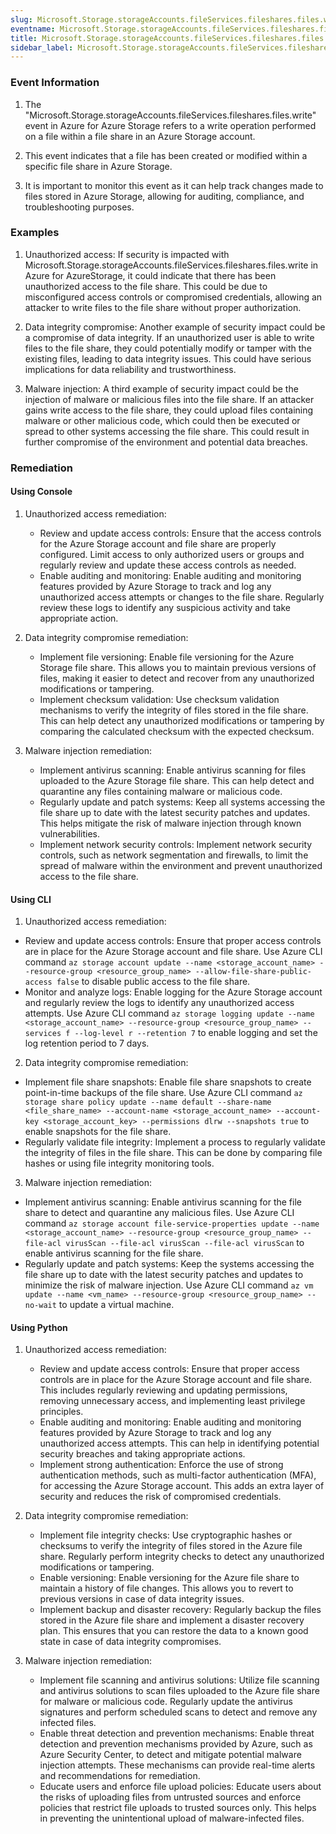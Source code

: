 ```yaml
--- 
slug: Microsoft.Storage.storageAccounts.fileServices.fileshares.files.write
eventname: Microsoft.Storage.storageAccounts.fileServices.fileshares.files.write
title: Microsoft.Storage.storageAccounts.fileServices.fileshares.files.write
sidebar_label: Microsoft.Storage.storageAccounts.fileServices.fileshares.files.write
---
```

                       
### Event Information

1. The "Microsoft.Storage.storageAccounts.fileServices.fileshares.files.write" event in Azure for Azure Storage refers to a write operation performed on a file within a file share in an Azure Storage account.

2. This event indicates that a file has been created or modified within a specific file share in Azure Storage.

3. It is important to monitor this event as it can help track changes made to files stored in Azure Storage, allowing for auditing, compliance, and troubleshooting purposes.


### Examples

1. Unauthorized access: If security is impacted with Microsoft.Storage.storageAccounts.fileServices.fileshares.files.write in Azure for AzureStorage, it could indicate that there has been unauthorized access to the file share. This could be due to misconfigured access controls or compromised credentials, allowing an attacker to write files to the file share without proper authorization.

2. Data integrity compromise: Another example of security impact could be a compromise of data integrity. If an unauthorized user is able to write files to the file share, they could potentially modify or tamper with the existing files, leading to data integrity issues. This could have serious implications for data reliability and trustworthiness.

3. Malware injection: A third example of security impact could be the injection of malware or malicious files into the file share. If an attacker gains write access to the file share, they could upload files containing malware or other malicious code, which could then be executed or spread to other systems accessing the file share. This could result in further compromise of the environment and potential data breaches.

### Remediation

#### Using Console

1. Unauthorized access remediation:
   - Review and update access controls: Ensure that the access controls for the Azure Storage account and file share are properly configured. Limit access to only authorized users or groups and regularly review and update these access controls as needed.
   - Enable auditing and monitoring: Enable auditing and monitoring features provided by Azure Storage to track and log any unauthorized access attempts or changes to the file share. Regularly review these logs to identify any suspicious activity and take appropriate action.

2. Data integrity compromise remediation:
   - Implement file versioning: Enable file versioning for the Azure Storage file share. This allows you to maintain previous versions of files, making it easier to detect and recover from any unauthorized modifications or tampering.
   - Implement checksum validation: Use checksum validation mechanisms to verify the integrity of files stored in the file share. This can help detect any unauthorized modifications or tampering by comparing the calculated checksum with the expected checksum.

3. Malware injection remediation:
   - Implement antivirus scanning: Enable antivirus scanning for files uploaded to the Azure Storage file share. This can help detect and quarantine any files containing malware or malicious code.
   - Regularly update and patch systems: Keep all systems accessing the file share up to date with the latest security patches and updates. This helps mitigate the risk of malware injection through known vulnerabilities.
   - Implement network security controls: Implement network security controls, such as network segmentation and firewalls, to limit the spread of malware within the environment and prevent unauthorized access to the file share.

#### Using CLI

1. Unauthorized access remediation:
- Review and update access controls: Ensure that proper access controls are in place for the Azure Storage account and file share. Use Azure CLI command `az storage account update --name <storage_account_name> --resource-group <resource_group_name> --allow-file-share-public-access false` to disable public access to the file share.
- Monitor and analyze logs: Enable logging for the Azure Storage account and regularly review the logs to identify any unauthorized access attempts. Use Azure CLI command `az storage logging update --name <storage_account_name> --resource-group <resource_group_name> --services f --log-level r --retention 7` to enable logging and set the log retention period to 7 days.

2. Data integrity compromise remediation:
- Implement file share snapshots: Enable file share snapshots to create point-in-time backups of the file share. Use Azure CLI command `az storage share policy update --name default --share-name <file_share_name> --account-name <storage_account_name> --account-key <storage_account_key> --permissions dlrw --snapshots true` to enable snapshots for the file share.
- Regularly validate file integrity: Implement a process to regularly validate the integrity of files in the file share. This can be done by comparing file hashes or using file integrity monitoring tools.

3. Malware injection remediation:
- Implement antivirus scanning: Enable antivirus scanning for the file share to detect and quarantine any malicious files. Use Azure CLI command `az storage account file-service-properties update --name <storage_account_name> --resource-group <resource_group_name> --file-acl virusScan --file-acl virusScan --file-acl virusScan` to enable antivirus scanning for the file share.
- Regularly update and patch systems: Keep the systems accessing the file share up to date with the latest security patches and updates to minimize the risk of malware injection. Use Azure CLI command `az vm update --name <vm_name> --resource-group <resource_group_name> --no-wait` to update a virtual machine.

#### Using Python

1. Unauthorized access remediation:
   - Review and update access controls: Ensure that proper access controls are in place for the Azure Storage account and file share. This includes regularly reviewing and updating permissions, removing unnecessary access, and implementing least privilege principles.
   - Enable auditing and monitoring: Enable auditing and monitoring features provided by Azure Storage to track and log any unauthorized access attempts. This can help in identifying potential security breaches and taking appropriate actions.
   - Implement strong authentication: Enforce the use of strong authentication methods, such as multi-factor authentication (MFA), for accessing the Azure Storage account. This adds an extra layer of security and reduces the risk of compromised credentials.

2. Data integrity compromise remediation:
   - Implement file integrity checks: Use cryptographic hashes or checksums to verify the integrity of files stored in the Azure file share. Regularly perform integrity checks to detect any unauthorized modifications or tampering.
   - Enable versioning: Enable versioning for the Azure file share to maintain a history of file changes. This allows you to revert to previous versions in case of data integrity issues.
   - Implement backup and disaster recovery: Regularly backup the files stored in the Azure file share and implement a disaster recovery plan. This ensures that you can restore the data to a known good state in case of data integrity compromises.

3. Malware injection remediation:
   - Implement file scanning and antivirus solutions: Utilize file scanning and antivirus solutions to scan files uploaded to the Azure file share for malware or malicious code. Regularly update the antivirus signatures and perform scheduled scans to detect and remove any infected files.
   - Enable threat detection and prevention mechanisms: Enable threat detection and prevention mechanisms provided by Azure, such as Azure Security Center, to detect and mitigate potential malware injection attempts. These mechanisms can provide real-time alerts and recommendations for remediation.
   - Educate users and enforce file upload policies: Educate users about the risks of uploading files from untrusted sources and enforce policies that restrict file uploads to trusted sources only. This helps in preventing the unintentional upload of malware-infected files.


 